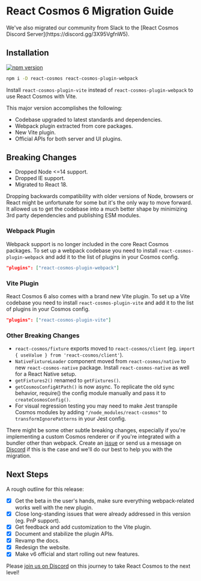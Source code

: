 
# React Cosmos 6 Migration Guide

<Callout>
  We've also migrated our community from Slack to the [React Cosmos Discord
  Server](https://discord.gg/3X95VgfnW5).
</Callout>

## Installation

[![npm version](https://img.shields.io/npm/v/react-cosmos.svg?style=flat)](https://www.npmjs.com/package/react-cosmos)

```bash npm2yarn
npm i -D react-cosmos react-cosmos-plugin-webpack
```

Install `react-cosmos-plugin-vite` instead of `react-cosmos-plugin-webpack` to use React Cosmos with Vite.

This major version accomplishes the following:

- Codebase upgraded to latest standards and dependencies.
- Webpack plugin extracted from core packages.
- New Vite plugin.
- Official APIs for both server and UI plugins.

## Breaking Changes

- Dropped Node \<=14 support.
- Dropped IE support.
- Migrated to React 18.

Dropping backwards compatibility with older versions of Node, browsers or React might be unfortunate for some but it's the only way to move forward. It allowed us to get the codebase into a much better shape by minimizing 3rd party dependencies and publishing ESM modules.

### Webpack Plugin

Webpack support is no longer included in the core React Cosmos packages. To set up a webpack codebase you need to install `react-cosmos-plugin-webpack` and add it to the list of plugins in your Cosmos config.

```json
"plugins": ["react-cosmos-plugin-webpack"]
```

### Vite Plugin

React Cosmos 6 also comes with a brand new Vite plugin. To set up a Vite codebase you need to install `react-cosmos-plugin-vite` and add it to the list of plugins in your Cosmos config.

```json
"plugins": ["react-cosmos-plugin-vite"]
```

### Other Breaking Changes

- `react-cosmos/fixture` exports moved to `react-cosmos/client` (eg. `import { useValue } from 'react-cosmos/client'`).
- `NativeFixtureLoader` component moved from `react-cosmos/native` to new `react-cosmos-native` package. Install `react-cosmos-native` as well for a React Native setup.
- `getFixtures2()` renamed to `getFixtures()`.
- `getCosmosConfigAtPath()` is now async. To replicate the old sync behavior, require() the config module manually and pass it to `createCosmosConfig()`.
- For visual regression testing you may need to make Jest transpile Cosmos modules by adding `"/node_modules/react-cosmos"` to `transformIgnorePatterns` in your Jest config.

There might be some other subtle breaking changes, especially if you're implementing a custom Cosmos renderer or if you're integrated with a bundler other than webpack. Create an [issue](https://github.com/react-cosmos/react-cosmos/issues) or send us a message on [Discord](https://discord.gg/3X95VgfnW5) if this is the case and we'll do our best to help you with the migration.

## Next Steps

A rough outline for this release:

- [x] Get the beta in the user's hands, make sure everything webpack-related works well with the new plugin.
- [x] Close long-standing issues that were already addressed in this version (eg. PnP support).
- [x] Get feedback and add customization to the Vite plugin.
- [x] Document and stabilize the plugin APIs.
- [x] Revamp the docs.
- [x] Redesign the website.
- [x] Make v6 official and start rolling out new features.

Please [join us on Discord](https://discord.gg/3X95VgfnW5) on this journey to take React Cosmos to the next level!
